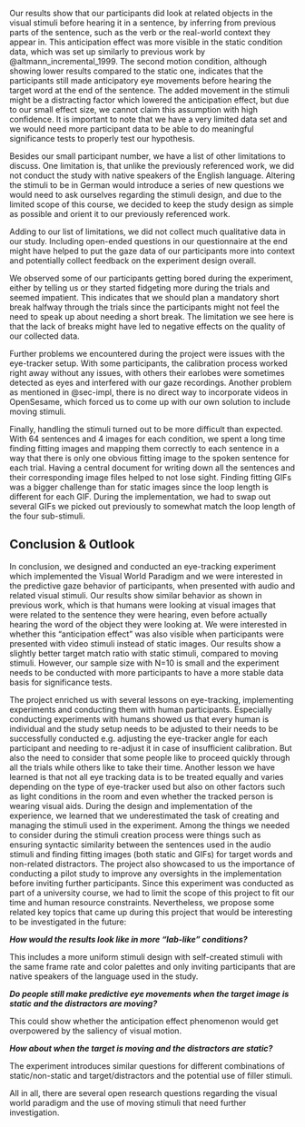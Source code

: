 Our results show that our participants did look at related objects in the visual stimuli before hearing it in a sentence, by inferring from previous parts of the sentence, such as the verb or the real-world context they appear in. This anticipation effect was more visible in the static condition data, which was set up similarly to previous work by @altmann_incremental_1999. The second motion condition, although showing lower results compared to the static one, indicates that the participants still made anticipatory eye movements before hearing the target word at the end of the sentence. The added movement in the stimuli might be a distracting factor which lowered the anticipation effect, but due to our small effect size, we cannot claim this assumption with high confidence.
It is important to note that we have a very limited data set and we would need more participant data to be able to do meaningful significance tests to properly test our hypothesis. </br>

Besides our small participant number, we have a list of other limitations to discuss. 
One limitation is, that unlike the previously referenced work, we did not conduct the study with native speakers of the English language. Altering the stimuli to be in German would introduce a series of new questions we would need to ask ourselves regarding the stimuli design, and due to the limited scope of this course, we decided to keep the study design as simple as possible and orient it to our previously referenced work.

Adding to our list of limitations, we did not collect much qualitative data in our study. Including open-ended questions in our questionnaire at the end might have helped to put the gaze data of our participants more into context and potentially collect feedback on the experiment design overall. 

We observed some of our participants getting bored during the experiment, either by telling us or they started fidgeting more during the trials and seemed impatient. This indicates that we should plan a mandatory short break halfway through the trials since the participants might not feel the need to speak up about needing a short break. The limitation we see here is that the lack of breaks might have led to negative effects on the quality of our collected data. 

Further problems we encountered during the project were issues with the eye-tracker setup. With some participants, the calibration process worked right away without any issues, with others their earlobes were sometimes detected as eyes and interfered with our gaze recordings. Another problem as mentioned in @sec-impl,  there is no direct way to incorporate videos in OpenSesame, which forced us to come up with our own solution to include moving stimuli. 

Finally, handling the stimuli turned out to be more difficult than expected. With 64 sentences and 4 images for each condition, we spent a long time finding fitting images and mapping them correctly to each sentence in a way that there is only one obvious fitting image to the spoken sentence for each trial. Having a central document for writing down all the sentences and their corresponding image files helped to not lose sight. Finding fitting GIFs was a bigger challenge than for static images since the loop length is different for each GIF. During the implementation, we had to swap out several GIFs we picked out previously to somewhat match the loop length of the four sub-stimuli.




## Conclusion & Outlook

In conclusion, we designed and conducted an eye-tracking experiment which implemented the Visual World Paradigm and we were interested in the predictive gaze behavior of participants, when presented with audio and related visual stimuli. Our results show similar behavior as shown in previous work, which is that humans were looking at visual images that were related to the sentence they were hearing, even before actually hearing the word of the object they were looking at. We were interested in whether this "anticipation effect" was also visible when participants were presented with video stimuli instead of static images. Our results show a slightly better target match ratio with static stimuli, compared to moving stimuli. However, our sample size with N=10 is small and the experiment needs to be conducted with more participants to have a more stable data basis for significance tests.


The project enriched us with several lessons on eye-tracking, implementing experiments and conducting them with human participants. Especially conducting experiments with humans showed us that every human is individual and the study setup needs to be adjusted to their needs to be successfully conducted e.g. adjusting the eye-tracker angle for each participant and needing to re-adjust it in case of insufficient calibration. But also the need to consider that some people like to proceed quickly through all the trials while others like to take their time. Another lesson we have learned is that not all eye tracking data is to be treated equally and varies depending on the type of eye-tracker used but also on other factors such as light conditions in the room and even whether the tracked person is wearing visual aids. 
During the design and implementation of the experience, we learned that we underestimated the task of creating and managing the stimuli used in the experiment. Among the things we needed to consider during the stimuli creation process were things such as ensuring syntactic similarity between the sentences used in the audio stimuli and finding fitting images (both static and GIFs) for target words and non-related distractors. The project also showcased to us the importance of conducting a pilot study to improve any oversights in the implementation before inviting further participants. 
Since this experiment was conducted as part of a university course, we had to limit the scope of this project to fit our time and human resource constraints. Nevertheless, we propose some related key topics that came up during this project that would be interesting to be investigated in the future: </br>


<p style="text-align: left;">***How would the results look like in more "lab-like" conditions?***</p>
This includes a more uniform stimuli design with self-created stimuli with the same frame rate and color palettes and only inviting participants that are native speakers of the language used in the study.

<p style="text-align: left;">***Do people still make predictive eye movements when the target image is static and the distractors are moving?***</p>
This could show whether the anticipation effect phenomenon would get overpowered by the saliency of visual motion. 

<p style="text-align: left;">***How about when the target is moving and the distractors are static?***</p>

The experiment introduces similar questions for different combinations of static/non-static and target/distractors and the potential use of filler stimuli.

All in all, there are several open research questions regarding the visual world paradigm and the use of moving stimuli that need further investigation. 










